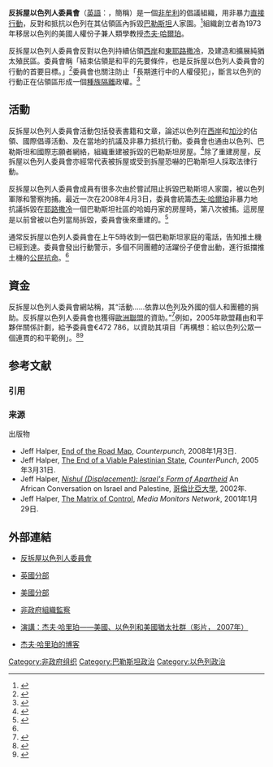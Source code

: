 '''反拆屋以色列人委員會'''（[[英語|英語]]：{{lang|en|'''Israeli Committee Against House Demolitions'''}}，簡稱{{lang|en|'''ICAHD'''}}）是一個[[非牟利|非牟利]]的倡議組織，用非暴力[[直接行動|直接行動]]，反對和抵抗以色列在其佔領區內拆毀[[巴勒斯坦|巴勒斯坦]]人家園。<ref>{{cite web 
 |url=http://www.icahd.org/eng/about.asp?menu=2&submenu=1 
 |title=What is ICAHD 
 |publisher=Israeli Committee Against House Demolitions 
 |accessdate=2007-08-10 
 |deadurl=yes 
 |archiveurl=https://web.archive.org/web/20070821024037/http://www.icahd.org/eng/about.asp?menu=2&submenu=1 
 |archivedate=2007-08-21 
 }}</ref>組織創立者為1973年移居以色列的美國人權份子兼人類學教授[[杰夫·哈爾珀|杰夫·哈爾珀]]。

反拆屋以色列人委員會反對以色列持續佔領[[西岸|西岸]]和[[東耶路撒冷|東耶路撒冷]]，及建造和擴展純猶太殖民區。委員會稱「結束佔領是和平的先要條件，也是反拆屋以色列人委員會的行動的首要目標。」<ref>{{cite web
 |url         = http://www.icahd.org/eng/articles.asp?menu=6&submenu=3
 |title       = The key to Peace: Dismantling the Matrix of Control
 |author      = Jeff Halper
 |publisher   = Israeli Committee Against House Demolitions
 |accessdate  = 2007-08-10
 |deadurl     = yes
 |archiveurl  = https://www.webcitation.org/68Xg3Xbds?url=http://www.icahd.org/
 |archivedate = 2012-06-19
}}</ref>委員會也關注防止「長期進行中的人權侵犯」，斷言以色列的行動正在佔領區形成一個[[種族隔離|種族隔離]]政權。<ref>{{cite web
 |url         = http://www.icahd.org/eng/campaigns.asp?menu=4&submenu=4
 |title       = A Call for an anti-apartheid campaign as Israel prepares to make its occupation permanent
 |publisher   = Israeli Committee Against House Demolitions
 |accessdate  = 2008-05-10
 |deadurl     = yes
 |archiveurl  = https://web.archive.org/web/20060617013226/http://www.icahd.org/eng/campaigns.asp?menu=4&submenu=4
 |archivedate = 2006-06-17
}}</ref> 

== 活動 ==
反拆屋以色列人委員會活動包括發表書籍和文章，論述以色列在[[西岸|西岸]]和[[加沙|加沙]]的佔領、國際倡導活動、及在當地的抗議及非暴力抵抗行動。委員會也通由以色列、巴勒斯坦和國際志願者網絡，組織重建被拆毀的巴勒斯坦房屋。<ref>{{cite web
 |url         = http://icahd.org/eng/news.asp?menu=5&submenu=1&item=401
 |title       = Announcing - 2007 ICAHD Summer Rebuilding Experience July 14 – July 29, 2007
 |publisher   = Israeli Committee Against House Demolitions
 |date        = 2006-12-11
 |accessdate  = 2007-08-10
 |deadurl     = yes
 |archiveurl  = https://www.webcitation.org/68Xg4bjOp?url=http://www.icahd.org/
 |archivedate = 2012-06-19
}}</ref>除了重建房屋，反拆屋以色列人委員會亦經常代表被拆屋或受到拆屋恐嚇的巴勒斯坦人採取法律行動。

反拆屋以色列人委員會成員有很多次由於嘗試阻止拆毀巴勒斯坦人家園，被以色列軍隊和警察拘捕。最近一次在2008年4月3日，委員會統籌[[杰夫·哈爾珀|杰夫·哈爾珀]]非暴力地抗議拆毀在[[耶路撒冷|耶路撒冷]]一個巴勒斯坦社區的哈姆丹家的房屋時，第八次被捕。這房屋是以前曾被以色列當局拆毀，委員會後來重建的。<ref name="online journal">{{cite news 
 |url=http://onlinejournal.com/artman/publish/article_3149.shtml 
 |title=American Israeli Jeff Halper arrested for the 8th time in Jerusalem 
 |publisher=Online Journal 
 |date=2008-04-08 
 |accessdate=2008-05-19 
 |deadurl=yes 
 |archiveurl=https://web.archive.org/web/20080821160816/http://onlinejournal.com/artman/publish/article_3149.shtml 
 |archivedate=2008-08-21 
 }}</ref>  

通常反拆屋以色列人委員會在上午5時收到一個巴勒斯坦家庭的電話，告知推土機已經到達。委員會發出行動警示，多個不同團體的活躍份子便會出動，進行抵擋推土機的[[公民抗命|公民抗命]]。<ref name = "online journal"/>

== 資金 ==
反拆屋以色列人委員會網站稱，其“活動……依靠以色列及外國的個人和團體的捐助。反拆屋以色列人委員會也獲得[[歐洲聯盟|歐洲聯盟]]的資助。”<ref>{{Cite web |url=http://www.icahd.org/eng/support.asp?menu=7&submenu=1 |title='How you can help' (icahd.org) |accessdate=2008-12-29 |archive-date=2008-09-24 |archive-url=https://web.archive.org/web/20080924024233/http://icahd.org/eng/support.asp?menu=7&submenu=1 |dead-url=yes }}</ref>例如，2005年歐盟藉由和平夥伴關係計劃，給予委員會€472 786，以資助其項目「再構想：給以色列公眾一個連貫的和平範例」。<ref>{{Cite web |url=http://www.euromedinfo.eu/site.300.content.en.html |title='Middle East Peace Projects' (euromedinfo.eu) |accessdate=2008-12-29 |archive-date=2009-01-31 |archive-url=https://web.archive.org/web/20090131235256/http://www.euromedinfo.eu/site.300.content.en.html |dead-url=no }}</ref><ref>{{Cite web |url=http://www.delisr.ec.europa.eu/english/content/cooperation_and_funding/3.asp |title='EU Partnership for Peace Programme' by European commision's delegation to Israel |accessdate=2008-12-29 |archive-date=2008-03-14 |archive-url=https://web.archive.org/web/20080314173556/http://www.delisr.ec.europa.eu/english/content/cooperation_and_funding/3.asp |dead-url=no }}</ref>

== 参考文献 ==
=== 引用 ===
{{Reflist|30em}}

=== 来源 ===
{{refbegin}}
; 出版物
* Jeff Halper, [https://web.archive.org/web/20071216100629/http://www.counterpunch.org/halper09192003.html End of the Road Map], ''Counterpunch'', 2008年1月3日.
* Jeff Halper, [https://web.archive.org/web/20060612220008/http://counterpunch.org/halper03312005.html The End of a Viable Palestinian State], ''CounterPunch'', 2005年3月31日.
* Jeff Halper, ''[https://web.archive.org/web/20070206013737/http://www.sipa.columbia.edu/REGIONAL/IAS/documents/apartheid.doc Nishul (Displacement): Israel's Form of Apartheid]'' An African Conversation on Israel and Palestine, [[哥倫比亞大學|哥倫比亞大學]], 2002年.
* Jeff Halper, [http://www.mediamonitors.net/halper1.html The Matrix of Control]{{Wayback|url=http://www.mediamonitors.net/halper1.html |date=20090111110802 }}, ''Media Monitors Network'', 2001年1月29日.
{{refend}}

== 外部連結 ==
* {{en}}[https://web.archive.org/web/20100429214528/http://www.icahd.org/eng/ 反拆屋以色列人委員會]
* {{en}}[http://www.icahduk.org/ 英國分部]{{Wayback|url=http://www.icahduk.org/ |date=20070219164818 }}
* {{en}}[http://www.icahdusa.org 美國分部]{{Wayback|url=http://www.icahdusa.org/ |date=20200923111557 }}
* {{en}}[http://www.ngo-monitor.org 非政府組織監察]{{Wayback|url=http://www.ngo-monitor.org/ |date=20200925231837 }}
* {{en}}[http://video.google.com/videoplay?docid=-5749615244432914878&hl=en 演講：杰夫·哈里珀——美國、以色列和美國猶太社群（影片， 2007年）]{{Wayback|url=http://video.google.com/videoplay?docid=-5749615244432914878&hl=en |date=20110520053159 }}
* {{en}}[https://web.archive.org/web/20081119101147/http://www.tikkun.org/magazine/blogs/jeff-halper 杰夫·哈里珀的博客]

[[Category:非政府组织|Category:非政府组织]]
[[Category:巴勒斯坦政治|Category:巴勒斯坦政治]]
[[Category:以色列政治|Category:以色列政治]]